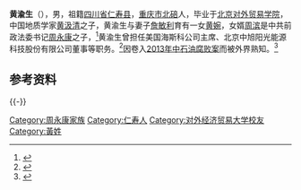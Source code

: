 '''黄渝生'''（{{bd|1944年|10月|||catIdx=Huang,黄}}），男，祖籍[[四川省|四川省]][[仁寿县|仁寿县]]，[[重庆市|重庆市]][[北碚|北碚]]人，毕业于[[北京对外贸易学院|北京对外贸易学院]]，中国地质学家[[黄汲清|黄汲清]]之子，黄渝生与妻子[[詹敏利|詹敏利]]育有一女[[黄婉|黄婉]]，女婿[[周滨|周滨]]是中共前政法委书记[[周永康|周永康]]之子，<ref>{{cite web|url=http://news.steelcn.com/a/144/20140125/701781214212EA.html|title=因中石油腐败案出名 詹敏利简历|publisher=中钢网|date=2014-01-25|accessdate=2014-02-23|archive-date=2014-02-27|archive-url=https://web.archive.org/web/20140227014035/http://news.steelcn.com/a/144/20140125/701781214212EA.html|dead-url=yes}}</ref>黄渝生曾担任美国海斯科公司主席、北京中旭阳光能源科技股份有限公司董事等职务。<ref>{{cite web|url=http://companies.caixin.com/2013-09-25/100586036.html|title=拉古娜海滩的黄家|publisher=财新网|date=2013年9月25日|accessdate=2014-02-23|archive-date=2017-08-16|archive-url=https://web.archive.org/web/20170816150922/http://companies.caixin.com/2013-09-25/100586036.html|dead-url=no}}</ref>因卷入[[2013年中石油腐败案|2013年中石油腐败案]]而被外界熟知。<ref>{{cite web|url=http://news.ifeng.com/mainland/special/zhongshiyou/content-3/detail_2014_02/09/33633271_0.shtml|title=中石油和四川系列腐败案：周滨通过数个代理人获利|publisher=凤凰网|date=2014年2月9日|accessdate=2014年2月23日|archive-date=2018年5月25日|archive-url=https://web.archive.org/web/20180525170012/http://news.ifeng.com/mainland/special/zhongshiyou/content-3/detail_2014_02/09/33633271_0.shtml|dead-url=no}}</ref>

== 参考资料 ==
{{reflist}}

{{-}}
{{周永康}}

[[Category:周永康家族|Category:周永康家族]]
[[Category:仁寿人|Category:仁寿人]]
[[Category:对外经济贸易大学校友|Category:对外经济贸易大学校友]]
[[Category:黃姓|Category:黃姓]]